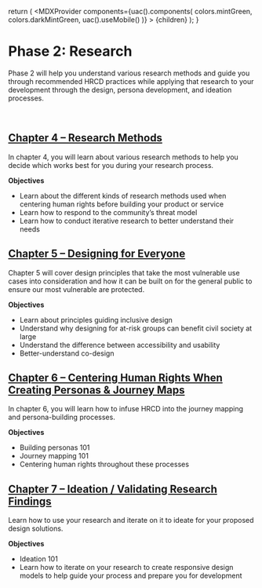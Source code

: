 
  return (
    <MDXProvider
      components={uac().components(
        colors.mintGreen,
        colors.darkMintGreen,
        uac().useMobile()
      )}
    >
      {children}
    </MDXProvider>
  );
}

[comment]: # "↓↓↓ Editable ↓↓↓"

# Phase 2: Research


Phase 2 will help you understand various research methods and guide you through recommended HRCD practices while applying that research to your development through the design, persona development, and ideation processes.

<br />

## [Chapter 4 – Research Methods](/research/4)

In chapter 4, you will learn about various research methods to help you decide which works best for you during your research process. 

**Objectives**


* Learn about the different kinds of research methods used when centering human rights before building your product or service
* Learn how to respond to the community’s threat model
* Learn how to conduct iterative research to better understand their needs



## [Chapter 5 – Designing for Everyone](/research/5)

Chapter 5 will cover design principles that take the most vulnerable use cases into consideration and how it can be built on for the general public to ensure our most vulnerable are protected.

**Objectives**


* Learn about principles guiding inclusive design
* Understand why designing for at-risk groups can benefit civil society at large
* Understand the difference between accessibility and usability
* Better-understand co-design


## [Chapter 6 – Centering Human Rights When Creating Personas & Journey Maps](/research/6)

In chapter 6, you will learn how to infuse HRCD into the journey mapping and persona-building processes.

**Objectives**


* Building personas 101
* Journey mapping 101
* Centering human rights throughout these processes


## [Chapter 7 – Ideation / Validating Research Findings](/research/7)


Learn how to use your research and iterate on it to ideate for your proposed design solutions.

**Objectives**


* Ideation 101
* Learn how to iterate on your research to create responsive design models to help guide your process and prepare you for development



